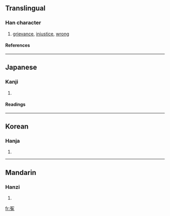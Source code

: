 {{see|冤}}

==Translingual==
===Han character===
{{Han char|rn=40|rad=宀|as=08|sn=11|four=|canj=十弓日戈 (JNAI)}}
# [[grievance]], [[injustice]], [[wrong]]
====References====
{{Han ref|kx=0288.030|dkj=07202|dj=0569.070|hdz=20940.030|uh=5BC3|ud=23491}}
----
==Japanese==
===Kanji===
{{ja-kanji|grade=|rs=宀08}}
# {{defn|Japanese}} 
====Readings====
{{ja-readings|on=[[えん]] (en)|kun=[[かがむ]] (kagamu), [[ぬれぎぬ]] (nureginu)}}
----
==Korean==
===Hanja===
{{ko-hanja|hangeul=원|rv=won|mr=wŏn}}
# {{defn|Korean}}
----
==Mandarin==
===Hanzi===
{{cmn-hanzi|pin=[[yuān]] (yuan1)|wg=yüan<sup>1</sup>}}
# {{defn|Mandarin}}

[[fr:寃]]